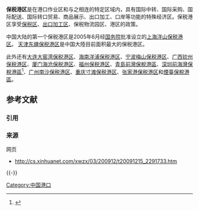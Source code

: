 '''保税港区'''是在港口作业区和与之相连的特定区域内，具有国际中转、国际采购、国际配送、国际转口贸易、商品展示、出口加工、口岸等功能的特殊经济区。保税港区享受[[保税区|保税区]]、[[出口加工区|出口加工区]]、保税物流园区、港区的政策。

中国大陆的第一个保税港区是2005年6月经[[中华人民共和国国务院|国务院]]批准设立的[[上海洋山保税港区|上海洋山保税港区]]。 [[天津东疆保税港区|天津东疆保税港区]]是中国大陸目前面积最大的保税港区。

此外还有[[大连大窑湾保税港区|大连大窑湾保税港区]]、[[海南洋浦保税港区|海南洋浦保税港区]]、[[宁波梅山保税港区|宁波梅山保税港区]]、[[广西钦州保税港区|广西钦州保税港区]]、[[厦门海沧保税港区|厦门海沧保税港区]]、[[福州保税港区|福州保税港区]]、[[青島前灣保稅港區|青島前灣保稅港區]]、[[深圳前海灣保稅港區|深圳前海灣保稅港區]]<ref>{{Cite web |url=http://news.xinhuanet.com/local/2008-10/28/content_10265478.htm |title=存档副本 |accessdate=2010-11-23 |archive-date=2016-08-07 |archive-url=https://web.archive.org/web/20160807134114/http://news.xinhuanet.com/local/2008-10/28/content_10265478.htm |dead-url=no }}</ref>、[[广州南沙保税港区|广州南沙保税港区]]、[[重庆寸滩保税港区|重庆寸滩保税港区]]、[[张家港保税港区|张家港保税港区]]和[[煙臺保稅港區|煙臺保稅港區]]。

== 参考文献 ==
=== 引用 ===
{{Reflist}}

=== 来源 ===
; 网页 
* http://cs.xinhuanet.com/xwzx/03/200912/t20091215_2291733.htm{{dead link|date=2017年11月 |bot=InternetArchiveBot |fix-attempted=yes }}

{{-}}
{{中华人民共和国港口}}

[[Category:中国港口|Category:中国港口]]